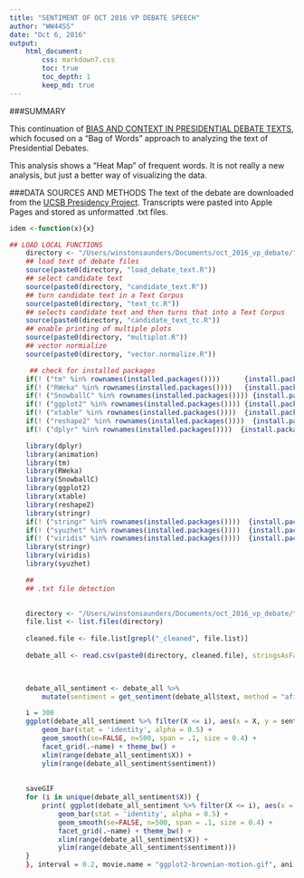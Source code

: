 ```yaml
---
title: "SENTIMENT OF OCT 2016 VP DEBATE SPEECH"
author: "WW44SS"
date: "Oct 6, 2016"
output: 
    html_document:
        css: markdown7.css
        toc: true
        toc_depth: 1
        keep_md: true
---
```



###SUMMARY
 
This continuation of [BIAS AND CONTEXT IN PRESIDENTIAL DEBATE TEXTS](https://rpubs.com/ww44ss/Debate_Text), which focused on a "Bag of Words" approach to analyzing the text of Presidential Debates. 

This analysis shows a "Heat Map" of frequent words. It is not really a new analysis, but just a better way of visualizing the data.  

###DATA SOURCES AND METHODS
The text of the debate are downloaded from the [UCSB Presidency Project](http://www.presidency.ucsb.edu/debates.php). Transcripts were pasted into Apple Pages and stored as unformatted .txt files.  






```r

idem <-function(x){x}

## LOAD LOCAL FUNCTIONS
    directory <- "/Users/winstonsaunders/Documents/oct_2016_vp_debate/"
    ## load text of debate files
    source(paste0(directory, "load_debate_text.R"))
    ## select candidate text
    source(paste0(directory, "candidate_text.R"))
    ## turn candidate text in a Text Corpus
    source(paste0(directory, "text_tc.R"))
    ## selects candidate text and then turns that into a Text Corpus
    source(paste0(directory, "candidate_text_tc.R"))
    ## enable printing of multiple plots
    source(paste0(directory, "multiplot.R"))
    ## vector normialize
    source(paste0(directory, "vector.normalize.R"))

```

```r

     ## check for installed packages
    if(! ("tm" %in% rownames(installed.packages())))      {install.packages("tm")}
    if(! ("RWeka" %in% rownames(installed.packages())))   {install.packages("RWeka")}
    if(! ("SnowballC" %in% rownames(installed.packages()))) {install.packages("SnowballC")}
    if(! ("ggplot2" %in% rownames(installed.packages()))) {install.packages("ggplot2")}
    if(! ("xtable" %in% rownames(installed.packages())))  {install.packages("xtable")}
    if(! ("reshape2" %in% rownames(installed.packages())))  {install.packages("reshape2")}
    if(! ("dplyr" %in% rownames(installed.packages())))  {install.packages("dplyr")}

    library(dplyr)
    library(animation)
    library(tm)
    library(RWeka)
    library(SnowballC)
    library(ggplot2)
    library(xtable)
    library(reshape2)
    library(stringr)
    if(! ("stringr" %in% rownames(installed.packages())))  {install.packages("stringr")}
    if(! ("syuzhet" %in% rownames(installed.packages())))  {install.packages("syuzhet")}
    if(! ("viridis" %in% rownames(installed.packages())))  {install.packages("viridis")}
    library(stringr)
    library(viridis)
    library(syuzhet)
```

```r

    ## 
    ## .txt file detection
    

    directory <- "/Users/winstonsaunders/Documents/oct_2016_vp_debate/"
    file.list <- list.files(directory)
    
    cleaned.file <- file.list[grepl("_cleaned", file.list)]
    
    debate_all <- read.csv(paste0(directory, cleaned.file), stringsAsFactors = FALSE) %>% as_data_frame
  


    debate_all_sentiment <- debate_all %>% 
        mutate(sentiment = get_sentiment(debate_all$text, method = "afinn")) %>% group_by(name)

    i = 300
    ggplot(debate_all_sentiment %>% filter(X <= i), aes(x = X, y = sentiment, fill = name)) +
        geom_bar(stat = 'identity', alpha = 0.5) + 
        geom_smooth(se=FALSE, n=500, span = .1, size = 0.4) + 
        facet_grid(.~name) + theme_bw() + 
        xlim(range(debate_all_sentiment$X)) + 
        ylim(range(debate_all_sentiment$sentiment)) 
    
    
    saveGIF
    for (i in unique(debate_all_sentiment$X)) {
        print( ggplot(debate_all_sentiment %>% filter(X <= i), aes(x = X, y = sentiment, fill = name)) + 
            geom_bar(stat = 'identity', alpha = 0.5) + 
            geom_smooth(se=FALSE, n=500, span = .1, size = 0.4) + 
            facet_grid(.~name) + theme_bw() + 
            xlim(range(debate_all_sentiment$X)) + 
            ylim(range(debate_all_sentiment$sentiment))) 
    }
    }, interval = 0.2, movie.name = "ggplot2-brownian-motion.gif", ani.width = 800, ani.height = 400)

```
